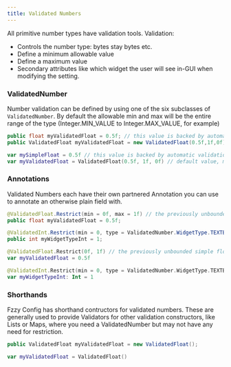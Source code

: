 ```yaml
---
title: Validated Numbers
---
```


All primitive number types have validation tools. Validation:
* Controls the number type: bytes stay bytes etc.
* Define a minimum allowable value
* Define a maximum value
* Secondary attributes like which widget the user will see in-GUI when modifying the setting.

### ValidatedNumber
Number validation can be defined by using one of the six subclasses of `ValidatedNumber`. By default the allowable min and max will be the entire range of the type (Integer.MIN_VALUE to Integer.MAX_VALUE, for example)

<CodeTabs>

```java !!tabs Java
public float myValidatedFloat = 0.5f; // this value is backed by automatic validation, with no max or min bound
public ValidatedFloat myValidatedFloat = new ValidatedFloat(0.5f,1f,0f); // default value, max value, min value
```

```kotlin !!tabs Kotlin
var mySimpleFloat = 0.5f // this value is backed by automatic validation, with no max or min bound
var myValidatedFloat = ValidatedFloat(0.5f, 1f, 0f) // default value, max value, min value
```

</CodeTabs>

### Annotations
Validated Numbers each have their own partnered Annotation you can use to annotate an otherwise plain field with.

<CodeTabs>

```java !!tabs Java
@ValidatedFloat.Restrict(min = 0f, max = 1f) // the previously unbounded simple float now has automatic validation with bounds between 0 and 1.
public float myValidatedFloat = 0.5f;

@ValidatedInt.Restrict(min = 0, type = ValidatedNumber.WidgetType.TEXTBOX_WITH_BUTTONS) //Restrict can also set the widget type used in the config GUI
public int myWidgetTypeInt = 1;
```

```kotlin !!tabs Kotlin
@ValidatedFloat.Restrict(0f, 1f) // the previously unbounded simple float now has automatic validation with bounds between 0 and 1.
var myValidatedFloat = 0.5f

@ValidatedInt.Restrict(min = 0, type = ValidatedNumber.WidgetType.TEXTBOX_WITH_BUTTONS) //Restrict can also set the widget type used in the config GUI
var myWidgetTypeInt: Int = 1
```

</CodeTabs>

### Shorthands
Fzzy Config has shorthand contructors for validated numbers. These are generally used to provide Validators for other validation constructors, like Lists or Maps, where you need a ValidatedNumber but may not have any need for restriction.

<CodeTabs>

```java !!tabs Java
public ValidatedFloat myValidatedFloat = new ValidatedFloat();
```

```kotlin !!tabs Kotlin
var myValidatedFloat = ValidatedFloat()
```

</CodeTabs>
